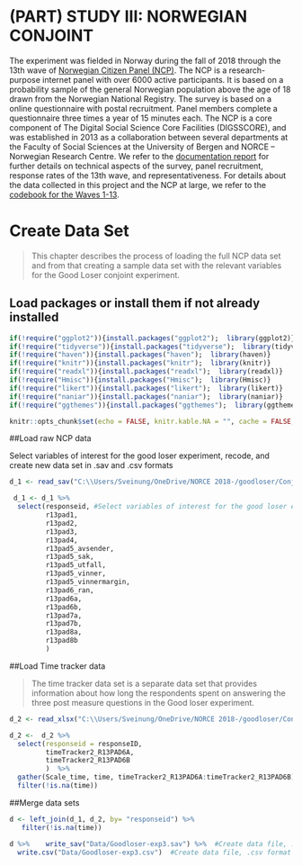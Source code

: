 # (PART) STUDY III: NORWEGIAN CONJOINT {-}
The experiment was fielded in Norway during the fall of 2018 through the 13th wave of [Norwegian Citizen Panel (NCP)](https://www.uib.no/medborger). The NCP  is a research-purpose internet panel with over 6000 active participants. It is based on a probability sample of the general Norwegian population above the age of 18 drawn from the Norwegian National Registry. The survey is based on a online questionnaire with postal recruitment. Panel members complete a questionnaire three times a year of 15 minutes each. The NCP is a core component of The Digital Social Science Core Facilities (DIGSSCORE), and  was established in 2013 as a collaboration between several departments at the Faculty of Social Sciences at the University of Bergen and NORCE -- Norwegian Research Centre. We refer to the [documentation report](Data/ncp-wave13-documentation.pdf) for further details on technical aspects of the survey, panel recruitment, response rates of the 13th wave, and representativeness. For details about the data collected in this project and the NCP at large, we refer to the [codebook for the Waves 1-13](Data/ncp-wave13-codebook.pdf).

# Create Data Set

> This chapter describes the process of loading the full NCP data set and from that creating a sample data set with the relevant variables for the Good Loser conjoint experiment.

## Load packages or install them if not already installed

```{r 301_setup, echo=TRUE, cache=FALSE, warning=FALSE}
if(!require("ggplot2")){install.packages("ggplot2");  library(ggplot2)}
if(!require("tidyverse")){install.packages("tidyverse");  library(tidyverse)}
if(!require("haven")){install.packages("haven");  library(haven)}
if(!require("knitr")){install.packages("knitr");  library(knitr)}
if(!require("readxl")){install.packages("readxl");  library(readxl)}
if(!require("Hmisc")){install.packages("Hmisc");  library(Hmisc)}
if(!require("likert")){install.packages("likert");  library(likert)}
if(!require("naniar")){install.packages("naniar");  library(naniar)}
if(!require("ggthemes")){install.packages("ggthemes");  library(ggthemes)}

knitr::opts_chunk$set(echo = FALSE, knitr.kable.NA = "", cache = FALSE, warning = FALSE, message = FALSE, error = TRUE, echo = FALSE)

```

##Load raw NCP data

Select variables of interest for the good loser experiment, recode, and create new data set in .sav and .csv formats

```{r 301_loadraw_ncp, echo=TRUE}
d_1 <- read_sav("C:\\Users/Sveinung/OneDrive/NORCE 2018-/goodloser/Conjoint/Bookdown-goodloser/Data/Norwegian Citizen Panel - wave 1-13 - EN.sav")

 d_1 <- d_1 %>%
  select(responseid, #Select variables of interest for the good loser experiment
         r13pad1,    
         r13pad2,
         r13pad3,
         r13pad4,
         r13pad5_avsender,
         r13pad5_sak,
         r13pad5_utfall,
         r13pad5_vinner,
         r13pad5_vinnermargin,
         r13pad6_ran,
         r13pad6a,
         r13pad6b,
         r13pad7a,
         r13pad7b,
         r13pad8a,
         r13pad8b
         )  
```

##Load Time tracker data

>The time tracker data set is a separate data set that provides information about how long the respondents spent on answering the three post measure questions in the Good loser experiment. 

```{r 301_loadraw_time, echo=TRUE}
d_2 <- read_xlsx("C:\\Users/Sveinung/OneDrive/NORCE 2018-/goodloser/Conjoint/Bookdown-goodloser/Data/TimeTracker - runde 13.xlsx")

d_2 <-  d_2 %>%
  select(responseid = responseID, 
         timeTracker2_R13PAD6A,
         timeTracker2_R13PAD6B
         )  %>% 
  gather(Scale_time, time, timeTracker2_R13PAD6A:timeTracker2_R13PAD6B) %>% 
  filter(!is.na(time))
```

##Merge data sets

```{r 301_merge, echo=TRUE}
d <- left_join(d_1, d_2, by= "responseid") %>% 
   filter(!is.na(time))  

d %>%    write_sav("Data/Goodloser-exp3.sav") %>%  #Create data file, .sav format
  write.csv("Data/Goodloser-exp3.csv")  #Create data file, .csv format
```
